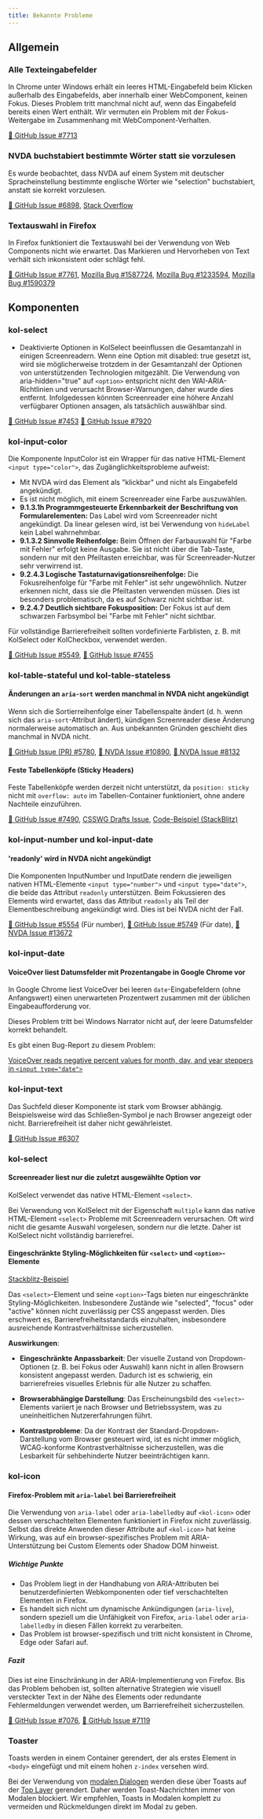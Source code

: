 ```yaml
---
title: Bekannte Probleme
---
```


## Allgemein

### Alle Texteingabefelder

In Chrome unter Windows erhält ein leeres HTML-Eingabefeld beim Klicken außerhalb des Eingabefelds, aber innerhalb einer WebComponent, keinen Fokus. Dieses Problem tritt manchmal nicht auf, wenn das Eingabefeld bereits einen Wert enthält. Wir vermuten ein Problem mit der Fokus-Weitergabe im Zusammenhang mit WebComponent-Verhalten.

[🐞 GitHub Issue #7713](https://github.com/public-ui/kolibri/issues/7713)

### NVDA buchstabiert bestimmte Wörter statt sie vorzulesen

Es wurde beobachtet, dass NVDA auf einem System mit deutscher Spracheinstellung bestimmte englische Wörter wie "selection" buchstabiert, anstatt sie korrekt vorzulesen.

[🐞 GitHub Issue #6898](https://github.com/public-ui/kolibri/issues/6898),
[Stack Overflow](https://stackoverflow.com/questions/69091167/nvda-spells-words-where-it-shouldnt)

### Textauswahl in Firefox

In Firefox funktioniert die Textauswahl bei der Verwendung von Web Components nicht wie erwartet. Das Markieren und Hervorheben von Text verhält sich inkonsistent oder schlägt fehl.

[🐞 GitHub Issue #7761](https://github.com/public-ui/kolibri/issues/7761),
[Mozilla Bug #1587724](https://bugzilla.mozilla.org/show_bug.cgi?id=1587724),
[Mozilla Bug #1233594](https://bugzilla.mozilla.org/show_bug.cgi?id=1233594),
[Mozilla Bug #1590379](https://bugzilla.mozilla.org/show_bug.cgi?id=1590379)

## Komponenten

### kol-select

- Deaktivierte Optionen in KolSelect beeinflussen die Gesamtanzahl in einigen Screenreadern. Wenn eine Option mit disabled: true gesetzt ist, wird sie möglicherweise trotzdem in der Gesamtanzahl der Optionen von unterstützenden Technologien mitgezählt. Die Verwendung von aria-hidden="true" auf `<option>` entspricht nicht den WAI-ARIA-Richtlinien und verursacht Browser-Warnungen, daher wurde dies entfernt. Infolgedessen könnten Screenreader eine höhere Anzahl verfügbarer Optionen ansagen, als tatsächlich auswählbar sind.

[🐞 GitHub Issue #7453](https://github.com/public-ui/kolibri/pull/7453)
[🐞 GitHub Issue #7920](https://github.com/public-ui/kolibri/pull/7920)

### kol-input-color

Die Komponente InputColor ist ein Wrapper für das native HTML-Element `<input type="color">`, das Zugänglichkeitsprobleme aufweist:

- Mit NVDA wird das Element als "klickbar" und nicht als Eingabefeld angekündigt.
- Es ist nicht möglich, mit einem Screenreader eine Farbe auszuwählen.
- **9.1.3.1h Programmgesteuerte Erkennbarkeit der Beschriftung von Formularelementen:**
Das Label wird vom Screenreader nicht angekündigt. Da linear gelesen wird, ist bei Verwendung von `hideLabel` kein Label wahrnehmbar.
- **9.1.3.2 Sinnvolle Reihenfolge:**
Beim Öffnen der Farbauswahl für "Farbe mit Fehler" erfolgt keine Ausgabe. Sie ist nicht über die Tab-Taste, sondern nur mit den Pfeiltasten erreichbar, was für Screenreader-Nutzer sehr verwirrend ist.
- **9.2.4.3 Logische Tastaturnavigationsreihenfolge:**
Die Fokusreihenfolge für "Farbe mit Fehler" ist sehr ungewöhnlich. Nutzer erkennen nicht, dass sie die Pfeiltasten verwenden müssen. Dies ist besonders problematisch, da es auf Schwarz nicht sichtbar ist.
- **9.2.4.7 Deutlich sichtbare Fokusposition:**
Der Fokus ist auf dem schwarzen Farbsymbol bei "Farbe mit Fehler" nicht sichtbar.

Für vollständige Barrierefreiheit sollten vordefinierte Farblisten, z. B. mit KolSelect oder KolCheckbox, verwendet werden.

[🐞 GitHub Issue #5549](https://github.com/public-ui/kolibri/issues/5549),
[🐞 GitHub Issue #7455](https://github.com/public-ui/kolibri/pull/7455)

### kol-table-stateful und kol-table-stateless

#### Änderungen an `aria-sort` werden manchmal in NVDA nicht angekündigt

Wenn sich die Sortierreihenfolge einer Tabellenspalte ändert (d. h. wenn sich das `aria-sort`-Attribut ändert), kündigen Screenreader diese Änderung normalerweise automatisch an. Aus unbekannten Gründen geschieht dies manchmal in NVDA nicht.

[🐞 GitHub Issue (PR) #5780](https://github.com/public-ui/kolibri/pull/5780),
[🐞 NVDA Issue #10890](https://github.com/nvaccess/nvda/issues/10890),
[🐞 NVDA Issue #8132](https://github.com/nvaccess/nvda/issues/8132)

#### Feste Tabellenköpfe (Sticky Headers)

Feste Tabellenköpfe werden derzeit nicht unterstützt, da `position: sticky` nicht mit `overflow: auto` im Tabellen-Container funktioniert, ohne andere Nachteile einzuführen.

[🐞 GitHub Issue #7490](https://github.com/public-ui/kolibri/issues/7490),
[CSSWG Drafts Issue](https://github.com/w3c/csswg-drafts/issues/865),
[Code-Beispiel (StackBlitz)](https://stackblitz.com/edit/stackblitz-starters-umfg2y7m)

### kol-input-number und kol-input-date

#### 'readonly' wird in NVDA nicht angekündigt

Die Komponenten InputNumber und InputDate rendern die jeweiligen nativen HTML-Elemente `<input type="number">` und `<input type="date">`, die beide das Attribut `readonly` unterstützen. Beim Fokussieren des Elements wird erwartet, dass das Attribut `readonly` als Teil der Elementbeschreibung angekündigt wird. Dies ist bei NVDA nicht der Fall.

[🐞 GitHub Issue #5554](https://github.com/public-ui/kolibri/issues/5554) (Für number),
[🐞 GitHub Issue #5749](https://github.com/public-ui/kolibri/issues/5749) (Für date),
[🐞 NVDA Issue #13672](https://github.com/nvaccess/nvda/issues/13672)

### kol-input-date

#### VoiceOver liest Datumsfelder mit Prozentangabe in Google Chrome vor

In Google Chrome liest VoiceOver bei leeren `date`-Eingabefeldern (ohne Anfangswert) einen unerwarteten Prozentwert zusammen mit der üblichen Eingabeaufforderung vor.

Dieses Problem tritt bei Windows Narrator nicht auf, der leere Datumsfelder korrekt behandelt.

Es gibt einen Bug-Report zu diesem Problem:

[VoiceOver reads negative percent values for month, day, and year steppers in `<input type="date">`](https://issuetracker.google.com/issues/361250561?pli=1)

### kol-input-text

Das Suchfeld dieser Komponente ist stark vom Browser abhängig. Beispielsweise wird das Schließen-Symbol je nach Browser angezeigt oder nicht. Barrierefreiheit ist daher nicht gewährleistet.

[🐞 GitHub Issue #6307](https://github.com/public-ui/kolibri/issues/6307)

### kol-select

#### Screenreader liest nur die zuletzt ausgewählte Option vor

KolSelect verwendet das native HTML-Element `<select>`.

Bei Verwendung von KolSelect mit der Eigenschaft `multiple` kann das native HTML-Element `<select>` Probleme mit Screenreadern verursachen. Oft wird nicht die gesamte Auswahl vorgelesen, sondern nur die letzte. Daher ist KolSelect nicht vollständig barrierefrei.

#### Eingeschränkte Styling-Möglichkeiten für `<select>` und `<option>`-Elemente

[Stackblitz-Beispiel](https://stackblitz.com/edit/vitejs-vite-nthnce?file=src%2Fstyle.css)

Das `<select>`-Element und seine `<option>`-Tags bieten nur eingeschränkte Styling-Möglichkeiten. Insbesondere Zustände wie "selected", "focus" oder "active" können nicht zuverlässig per CSS angepasst werden. Dies erschwert es, Barrierefreiheitsstandards einzuhalten, insbesondere ausreichende Kontrastverhältnisse sicherzustellen.

**Auswirkungen**:

- **Eingeschränkte Anpassbarkeit**: Der visuelle Zustand von Dropdown-Optionen (z. B. bei Fokus oder Auswahl) kann nicht in allen Browsern konsistent angepasst werden. Dadurch ist es schwierig, ein barrierefreies visuelles Erlebnis für alle Nutzer zu schaffen.

- **Browserabhängige Darstellung**: Das Erscheinungsbild des `<select>`-Elements variiert je nach Browser und Betriebssystem, was zu uneinheitlichen Nutzererfahrungen führt.

- **Kontrastprobleme**: Da der Kontrast der Standard-Dropdown-Darstellung vom Browser gesteuert wird, ist es nicht immer möglich, WCAG-konforme Kontrastverhältnisse sicherzustellen, was die Lesbarkeit für sehbehinderte Nutzer beeinträchtigen kann.

### kol-icon

#### Firefox-Problem mit `aria-label` bei Barrierefreiheit

Die Verwendung von `aria-label` oder `aria-labelledby` auf `<kol-icon>` oder dessen verschachtelten Elementen funktioniert in Firefox nicht zuverlässig. Selbst das direkte Anwenden dieser Attribute auf `<kol-icon>` hat keine Wirkung, was auf ein browser-spezifisches Problem mit ARIA-Unterstützung bei Custom Elements oder Shadow DOM hinweist.

##### Wichtige Punkte

- Das Problem liegt in der Handhabung von ARIA-Attributen bei benutzerdefinierten Webkomponenten oder tief verschachtelten Elementen in Firefox.
- Es handelt sich nicht um dynamische Ankündigungen (`aria-live`), sondern speziell um die Unfähigkeit von Firefox, `aria-label` oder `aria-labelledby` in diesen Fällen korrekt zu verarbeiten.
- Das Problem ist browser-spezifisch und tritt nicht konsistent in Chrome, Edge oder Safari auf.

##### Fazit

Dies ist eine Einschränkung in der ARIA-Implementierung von Firefox. Bis das Problem behoben ist, sollten alternative Strategien wie visuell versteckter Text in der Nähe des Elements oder redundante Fehlermeldungen verwendet werden, um Barrierefreiheit sicherzustellen.

[🐞 GitHub Issue #7076](https://github.com/public-ui/kolibri/issues/7076),
[🐞 GitHub Issue #7119](https://github.com/public-ui/kolibri/issues/7119)

### Toaster

Toasts werden in einem Container gerendert, der als erstes Element in `<body>` eingefügt und mit einem hohen `z-index` versehen wird.

Bei der Verwendung von [modalen Dialogen](https://developer.mozilla.org/de/docs/Web/HTML/Element/dialog) werden diese über Toasts auf der [Top Layer](https://developer.mozilla.org/en-US/docs/Glossary/Top_layer) gerendert. Daher werden Toast-Nachrichten immer von Modalen blockiert. Wir empfehlen, Toasts in Modalen komplett zu vermeiden und Rückmeldungen direkt im Modal zu geben.

